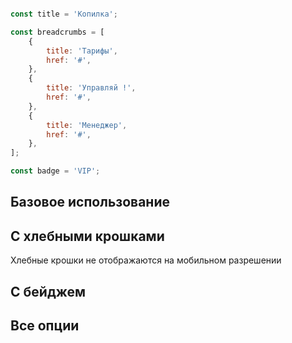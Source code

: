 
```javascript collapse=Демо данные

const title = 'Копилка';

const breadcrumbs = [
    {
        title: 'Тарифы',
        href: '#',
    },
    {
        title: 'Управляй !',
        href: '#',
    },
    {
        title: 'Менеджер',
        href: '#',
    },
];

const badge = 'VIP';

```

## Базовое использование

<Playground>
    <PageTitle title={title} />
</Playground>

## C хлебными крошками

Хлебные крошки не отображаются на мобильном разрешении

<Playground>
    <PageTitle title={title} breadcrumbs={breadcrumbs} />
</Playground>

## С бейджем

<Playground>
    <PageTitle title={title} badge={badge} />
</Playground>

## Все опции

<Playground>
    <PageTitle title={title} breadcrumbs={breadcrumbs} badge={badge} />
</Playground>
